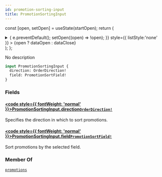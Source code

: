 ```yaml
---
id: promotion-sorting-input
title: PromotionSortingInput
---
```






const [open, setOpen] = useState(startOpen);
return (
<details {...(open ? { open: true } : {})} className="details" style={{ border:'none', boxShadow:'none', background:'var(--ifm-background-color)' }}>
<summary
onClick={(e) => {
e.preventDefault();
setOpen((open) => !open);
}}
style={{ listStyle:'none' }} >
{open ? dataOpen : dataClose}
</summary>
{open && children}
</details>
);
};

No description

```graphql
input PromotionSortingInput {
  direction: OrderDirection!
  field: PromotionSortField!
}
```

### Fields

#### [<code style={{ fontWeight: 'normal' }}>PromotionSortingInput.<b>direction</b></code>](#)<Bullet />[`OrderDirection!`](../../../api-reference/miscellaneous/enums/order-direction.mdx) <Badge class="badge badge--secondary" text="non-null"/> <Badge class="badge badge--secondary" text="enum"/> <Badge class="badge badge--secondary" text="miscellaneous"/>

Specifies the direction in which to sort promotions.

#### [<code style={{ fontWeight: 'normal' }}>PromotionSortingInput.<b>field</b></code>](#)<Bullet />[`PromotionSortField!`](../../../api-reference/discounts/enums/promotion-sort-field.mdx) <Badge class="badge badge--secondary" text="non-null"/> <Badge class="badge badge--secondary" text="enum"/> <Badge class="badge badge--secondary" text="discounts"/>

Sort promotions by the selected field.

### Member Of

[`promotions`](../../../api-reference/discounts/queries/promotions.mdx) <Badge class="badge badge--secondary" text="query"/>
